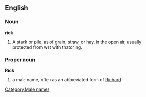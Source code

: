 ==English==

===Noun===

'''rick'''

#A stack or pile, as of grain, straw, or hay, in the open air, usually protected from wet with thatching.

===Proper noun===
'''Rick'''
#a male name, often as an abbreviated form of [[Richard]]

[[Category:Male names]]